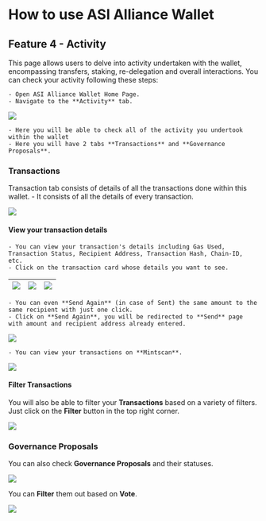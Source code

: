 # How to use ASI Alliance Wallet

## Feature 4 - Activity

This page allows users to delve into activity undertaken with the wallet, encompassing transfers, staking, re-delegation and overall interactions. You can check your activity following these steps:

    - Open ASI Alliance Wallet Home Page.
    - Navigate to the **Activity** tab.

![](src/images/guides/wallet/activity-web-wallet_00.png)

    - Here you will be able to check all of the activity you undertook within the wallet
    - Here you will have 2 tabs **Transactions** and **Governance Proposals**.

### Transactions

Transaction tab consists of details of all the transactions done within this wallet.
    - It consists of all the details of every transaction.

![](src/images/guides/wallet/activity-web-wallet_01.png)

#### View your transaction details

    - You can view your transaction's details including Gas Used, Transaction Status, Recipient Address, Transaction Hash, Chain-ID, etc.
    - Click on the transaction card whose details you want to see.

| ![](src/images/guides/wallet/activity-web-wallet_07.png) |  ![](src/images/guides/wallet/activity-web-wallet_05.png) | ![](src/images/guides/wallet/activity-web-wallet_06.png) |
|--------------------------------------------------------|--------------------------------------------------------|--------------------------------------------------------|


    - You can even **Send Again** (in case of Sent) the same amount to the same recipient with just one click.
    - Click on **Send Again**, you will be redirected to **Send** page with amount and recipient address already entered.

![](src/images/guides/wallet/activity-web-wallet_08.png)

    - You can view your transactions on **Mintscan**.

![](src/images/guides/wallet/activity-web-wallet_09.png)

#### Filter Transactions

You will also be able to filter your **Transactions** based on a variety of filters. Just click on the **Filter** button in the top right corner.

![](src/images/guides/wallet/activity-web-wallet_03.png)

### Governance Proposals

You can also check **Governance Proposals** and their statuses.

![](src/images/guides/wallet/activity-web-wallet_02.png)

You can **Filter** them out based on **Vote**.

![](src/images/guides/wallet/activity-web-wallet_04.png)
